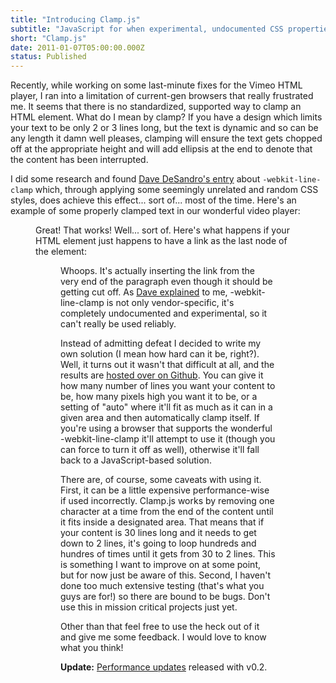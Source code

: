 ```yaml
---
title: "Introducing Clamp.js"
subtitle: "JavaScript for when experimental, undocumented CSS properties just aren't getting it done."
short: "Clamp.js"
date: 2011-01-07T05:00:00.000Z
status: Published
---
```



<Forkme repo="josephschmitt/Clamp.js"  />

Recently, while working on some last-minute fixes for the Vimeo HTML player, I ran into a limitation of current-gen browsers that really frustrated me. It seems that there is no standardized, supported way to clamp an HTML element. What do I mean by clamp? If you have a design which limits your text to be only 2 or 3 lines long, but the text is dynamic and so can be any length it damn well pleases, clamping will ensure the text gets chopped off at the appropriate height and will add ellipsis at the end to denote that the content has been interrupted.

I did some research and found [Dave DeSandro's entry](http://dropshado.ws/post/1015351370/webkit-line-clamp) about `-webkit-line-clamp` which, through applying some seemingly unrelated and random CSS styles, does achieve this effect... sort of... most of the time. Here's an example of some properly clamped text in our wonderful video player:


<Figure src="working-css-clamp.jpg" caption="Properly clamped text" />


Great! That works! Well... sort of. Here's what happens if your HTML element just happens to have a link as the last node of the element:

<Figure src="failed-css-clamp.jpg" caption="Failure when there's a link at the end" />


Whoops. It's actually inserting the link from the very end of the paragraph even though it should be getting cut off. As [Dave explained](http://twitter.com/#!/desandro/status/23381458039078912) to me, -webkit-line-clamp is not only vendor-specific, it's completely undocumented and experimental, so it can't really be used reliably.

Instead of admitting defeat I decided to write my own solution (I mean how hard can it be, right?). Well, it turns out it wasn't that difficult at all, and the results are [hosted over on Github](https://github.com/josephschmitt/Clamp.js). You can give it how many number of lines you want your content to be, how many pixels high you want it to be, or a setting of "auto" where it'll fit as much as it can in a given area and then automatically clamp itself. If you're using a browser that supports the wonderful -webkit-line-clamp it'll attempt to use it (though you can force to turn it off as well), otherwise it'll fall back to a JavaScript-based solution.

There are, of course, some caveats with using it. First, it can be a little expensive performance-wise if used incorrectly. Clamp.js works by removing one character at a time from the end of the content until it fits inside a designated area. That means that if your content is 30 lines long and it needs to get down to 2 lines, it's going to loop hundreds and hundres of times until it gets from 30 to 2 lines. This is something I want to improve on at some point, but for now just be aware of this. Second, I haven't done too much extensive testing (that's what you guys are for!) so there are bound to be bugs. Don't use this in mission critical projects just yet.

Other than that feel free to use the heck out of it and give me some feedback. I would love to know what you think!

**Update:** [Performance updates](http://reusablebits.com/post/2980974411/clamp-js-v0-2-explanations-and-performance-updates) released with v0.2.